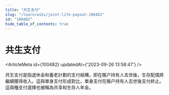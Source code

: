 ```yaml
---
title: "共生支付"
slug: "/learn/wiki/joint-life-payout-100482"
id: "100482"
hide_table_of_contents: true
---
```



# 共生支付

<ArticleMeta id={100482} updatedAt={'2023-09-26 13:58:47'} />
<div className='border-solid border-b border-t-0 my-4 border-[var(--ifm-color-gray-300)]' />

共生支付是指退休金和養老計劃的支付結構，即在賬户持有人去世後，生存配偶將繼續獲得收入。這與單身支付形成對比，單身支付在賬户持有人去世後支付終止。這兩種支付選擇也被稱為共享和生存人年金。
